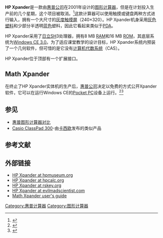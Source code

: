 {{Infobox calculator
| name         = HP Xpander
| image        = HP Xpander.jpg
| caption      = 校准触摸屏状态的HP Xpander
| type         = [[图形计算器|图形计算器]]
| entry        = 
| invent-date  = 2001年
| invent-name  = [[惠普公司|惠普公司]]
| conn1        = 
| via1_1       = 
| designfirm   = 
| manufacturer = 
| introduced   = 
| discontinued = 
| cost         = 
| processor    = [[日立製作所|日立]]SH3
| prog_lang    = 
| frequency    = 
| precision    = 
| display_type = 灰度触摸显示屏
| display_size = 240*320
| memory_user  = 8 MB
| memory_rom   = 16 MB
| memory_extern= 
| memory_data  = 
| memory_step  = 
| connection   = 
| ports        = 
| supply       = 2节AA电池
| power        = 
| weight       = 
| dimensions   = 162.6*88.9*22.9 （mm）
}}

'''HP Xpander'''是一款由[[惠普公司|惠普公司]]在2001年设计的[[图形计算器|图形计算器]]，但是在计划投入生产前的几个星期，这个项目被取消。<ref>{{cite web | url=http://news.cnet.com/2100-1040-252597.html | title=HP says calculator-handheld combo doesn't add up | first=Ian | last=Fried | authorlink=Ian Fried (journalist) | publisher=[[CNet|CNet]] | date=2001-02-14 | accessdate=2014-04-06 | archive-date=2014-04-07 | archive-url=https://web.archive.org/web/20140407083323/http://news.cnet.com/2100-1040-252597.html | dead-url=no }}</ref>这款计算器可以使用触摸或键盘两种方式进行输入，拥有一个大尺寸的[[灰度|灰度]][[触摸屏|触摸屏]]（240×320）。HP Xpander机身采用[[灰色|灰色]][[塑料|塑料]]和少部分半透明[[蓝色|蓝色]]塑料，因此它看起来类似于[[PDA|PDA]]。

HP Xpander采用了[[日立製作所|日立]]SH3处理器，拥有8 MB [[随机存取存储器|RAM]]和16 MB [[ROM|ROM]]，其底层系统为[[Windows_CE|Windows CE 3.0]]。为了适应课堂教学的设计目标，HP Xpander系统内预装了一个几何软件，但可惜的是它没有[[计算机代数系统|计算机代数系统]]（CAS）。

HP Xpander位于顶部有一个扩展接口。

==Math Xpander==
在终止了HP Xpander实体机的生产后，[[惠普公司|惠普公司]]决定以免费的方式公开Xpander软件，它可以在运行Windows CE的[[Pocket_PC|Pocket PC]]设备上运行。<ref>{{cite web | url=http://www.saltire.com/consulting.html | title=Consulting | publisher=Saltire Software | accessdate=2014-04-06 | archive-date=2014-08-03 | archive-url=https://web.archive.org/web/20140803005643/http://www.saltire.com/consulting.html | dead-url=no }}</ref><ref>{{cite web | url=http://www.rskey.org/CMS/index.php/7?manufacturer=Hewlett-Packard&model=HP+Xpander | title=Hewlett-Packard HP Xpander | publisher=rskey.org | accessdate=2014-04-06 | archive-date=2014-04-07 | archive-url=https://web.archive.org/web/20140407091906/http://www.rskey.org/CMS/index.php/7?manufacturer=Hewlett-Packard&model=HP+Xpander | dead-url=no }}</ref>

==参见==
*[[惠普图形计算器对比|惠普图形计算器对比]]
* [[Casio_ClassPad_300|Casio ClassPad 300]]-由[[卡西欧|卡西欧]]发布的类似产品
==参考文献==
{{reflist}}

==外部链接==
*[http://www.hpmuseum.org/xpand.htm HP Xpander at hpmuseum.org]{{Wayback|url=http://www.hpmuseum.org/xpand.htm |date=20160404172307 }}
*[http://www.hpcalc.org/xpander.php HP Xpander at hpcalc.org]{{Wayback|url=http://www.hpcalc.org/xpander.php |date=20160817060537 }}
*[http://www.rskey.org/CMS/index.php/7?manufacturer=Hewlett-Packard&model=HP+Xpander HP Xpander at rskey.org]{{Wayback|url=http://www.rskey.org/CMS/index.php/7?manufacturer=Hewlett-Packard&model=HP+Xpander |date=20160822182128 }}
*[http://www.evilmadscientist.com/2011/the-hp-xpander/ HP Xpander at evilmadscientist.com]{{Wayback|url=http://www.evilmadscientist.com/2011/the-hp-xpander/ |date=20160717005359 }}
*[https://web.archive.org/web/20050514134805/http://www.saltirescientific.com/downloads/MathXpander/XpanderUsersGuide.pdf Math Xpander user's guide]

{{模板:惠普计算器}}

[[Category:惠普计算器|Category:惠普计算器]]
[[Category:图形计算器|Category:图形计算器]]
